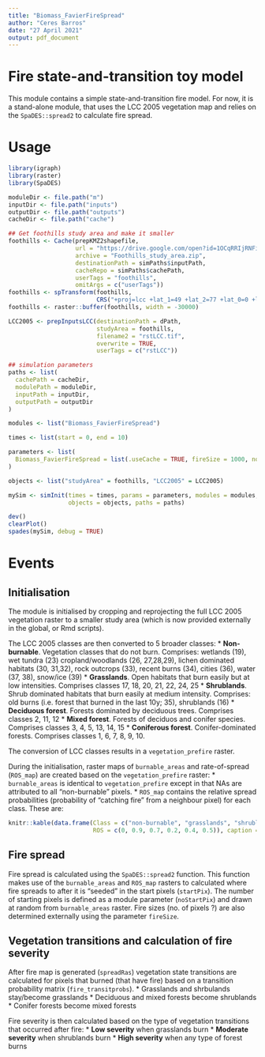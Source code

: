 ```yaml
---
title: "Biomass_FavierFireSpread"
author: "Ceres Barros"
date: "27 April 2021"
output: pdf_document
---
```


# Fire state-and-transition toy model

This module contains a simple state-and-transition fire model.
For now, it is a stand-alone module, that uses the LCC 2005 vegetation map and relies on the `SpaDES::spread2` to calculate fire spread.

# Usage

```r
library(igraph)
library(raster)
library(SpaDES)

moduleDir <- file.path("m")
inputDir <- file.path("inputs")
outputDir <- file.path("outputs")
cacheDir <- file.path("cache")

## Get foothills study area and make it smaller
foothills <- Cache(prepKMZ2shapefile,
                   url = "https://drive.google.com/open?id=1OCqRRIjRNFi6LmxY6m8QH4gMBOLTNeDs",
                   archive = "Foothills_study_area.zip",
                   destinationPath = simPaths$inputPath,
                   cacheRepo = simPaths$cachePath,
                   userTags = "foothills",
                   omitArgs = c("userTags"))
foothills <- spTransform(foothills,
                         CRS("+proj=lcc +lat_1=49 +lat_2=77 +lat_0=0 +lon_0=-95 +x_0=0 +y_0=0 +datum=NAD83 +units=m +no_defs +ellps=GRS80 +towgs84=0,0,0"))
foothills <- raster::buffer(foothills, width = -30000)

LCC2005 <- prepInputsLCC(destinationPath = dPath,
                         studyArea = foothills,   
                         filename2 = "rstLCC.tif",
                         overwrite = TRUE,
                         userTags = c("rstLCC"))

## simulation parameters
paths <- list(
  cachePath = cacheDir,
  modulePath = moduleDir,
  inputPath = inputDir,
  outputPath = outputDir
)

modules <- list("Biomass_FavierFireSpread")

times <- list(start = 0, end = 10)

parameters <- list(
  Biomass_FavierFireSpread = list(.useCache = TRUE, fireSize = 1000, noStartPix = 100)
)

objects <- list("studyArea" = foothills, "LCC2005" = LCC2005)

mySim <- simInit(times = times, params = parameters, modules = modules,
                 objects = objects, paths = paths)

dev()
clearPlot()
spades(mySim, debug = TRUE)
```

# Events

## Initialisation

The module is initialised by cropping and reprojecting the full LCC 2005 vegetation raster to a smaller study area (which is now provided externally in the global, or Rmd scripts). 

The LCC 2005 classes are then converted to 5 broader classes: 
* **Non-burnable**. Vegetation classes that do not burn. Comprises: wetlands (19), wet tundra (23) cropland/woodlands (26, 27,28,29), lichen dominated habitats (30, 31,32), rock outcrops (33), recent burns (34), cities (36), water (37, 38), snow/ice (39)
* **Grasslands**. Open habitats that burn easily but at low intensities. Comprises classes 17, 18, 20, 21, 22, 24, 25
* **Shrublands**. Shrub dominated habitats that burn easily at medium intensity. Comprises: old burns (i.e. forest that burned in the last 10y; 35), shrublands (16)
* **Deciduous forest**. Forests dominated by deciduous trees. Comprises classes 2, 11, 12
* **Mixed forest**. Forests of deciduos and conifer species. Comprises classes 3, 4, 5, 13, 14, 15
* **Coniferous forest**. Conifer-dominated forests. Comprises classes 1, 6, 7, 8, 9, 10.

The conversion of LCC classes results in a `vegetation_prefire` raster.

During the initialisation, raster maps of `burnable_areas` and rate-of-spread (`ROS_map`) are created based on the `vegetation_prefire` raster:
* `burnable_areas` is identical to `vegetation_prefire` except in that NAs are attributed to all "non-burnable" pixels.
* `ROS_map` contains the relative spread probabilities (probability of "catching fire" from a neighbour pixel) for each class. These are:

```r
knitr::kable(data.frame(Class = c("non-burnable", "grasslands", "shrublands", "deciduous forest", "mixed forest", "coniferous forest"),
                        ROS = c(0, 0.9, 0.7, 0.2, 0.4, 0.5)), caption = "Rates of spread for vegetation classes")
```

## Fire spread

Fire spread is calculated using the `SpaDES::spread2` function. This function makes use of the `burnable_areas` and `ROS_map` rasters to calculated where fire spreads to after it is "seeded" in the start pixels (`startPix`). The number of starting pixels is defined as a module parameter (`noStartPix`) and drawn at random from `burnable_areas` raster. Fire sizes (no. of pixels ?) are also determined externally using the parameter `fireSize`.

## Vegetation transitions and calculation of fire severity

After fire map is generated (`spreadRas`) vegetation state transitions are calculated for pixels that burned (that have fire) based on a transition probability matrix (`fire_transitprobs`).
* Grasslands and shrbulands stay/become grasslands
* Deciduous and mixed forests become shrublands
* Conifer forests become mixed forests

Fire severity is then  calculated based on the type of vegetation transitions that occurred after fire:
* **Low severity** when grasslands burn
* **Moderate severity** when shrublands burn
* **High severity** when any type of forest burns

